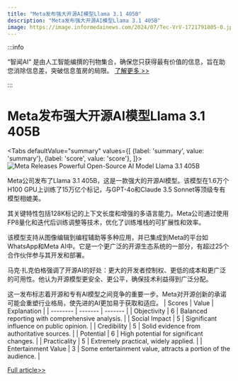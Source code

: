 ```yaml
---
title: "Meta发布强大开源AI模型Llama 3.1 405B"
description: "Meta发布强大开源AI模型Llama 3.1 405B"
image: https://image.informedainews.com/2024/07/Tec-VrV-1721791805-0.jpg
---
```



:::info

“智闻AI“ 是由人工智能编撰的刊物集合，确保您只获得最有价值的信息，旨在助您消除信息差，突破信息茧房的局限。  [了解更多 >>](/)

:::

# Meta发布强大开源AI模型Llama 3.1 405B


<Tabs
	defaultValue="summary"
	values={[
	{label: 'summary', value: 'summary'},
	{label: 'score', value: 'score'},
]}>
<TabItem value="summary">
<img
  src="https://image.informedainews.com/2024/07/Tec-VrV-1721791805-0.jpg"
  alt="Meta Releases Powerful Open-Source AI Model Llama 3.1 405B"
/>



Meta公司发布了Llama 3.1 405B，这是一款强大的开源AI模型。该模型在1.6万个H100 GPU上训练了15万亿个标记，与GPT-4o和Claude 3.5 Sonnet等顶级专有模型相媲美。

其关键特性包括128K标记的上下文长度和增强的多语言能力。Meta公司通过使用FP8量化和迭代后训练调整等技术，优化了训练堆栈的可扩展性和效率。

该模型支持从图像编辑到编程辅助等多种应用，并已集成到Meta的平台如WhatsApp和Meta AI中。它是一个更广泛的开源生态系统的一部分，有超过25个合作伙伴参与其开发和部署。

马克·扎克伯格强调了开源AI的好处：更大的开发者控制权、更低的成本和更广泛的可用性。他认为开源模型更安全、更公平，确保技术利益得到广泛分配。

这一发布标志着开源和专有AI模型之间竞争的重要一步。Meta对开源创新的承诺可能会重塑行业格局，使先进的AI更加易于获取和适应。
</TabItem>
<TabItem value="score">
	| Scores     | Value   | Explanation |
	| -------- | ------- | ------- |
	| Objectivity  | 6    | Balanced reporting with comprehensive analysis.    |
	| Social Impact | 5     | Significant influence on public opinion.    |
	| Credibility    | 5    | Solid evidence from authoritative sources.    |
	| Potential    | 6    | High potential for significant changes.    |
	| Practicality    | 5    | Extremely practical, widely applied.    |
	| Entertainment Value    | 3    | Some entertainment value, attracts a portion of the audience.    |
</TabItem>
</Tabs>

[Full article>>](https://www.36kr.com/p/2875406174687620)
